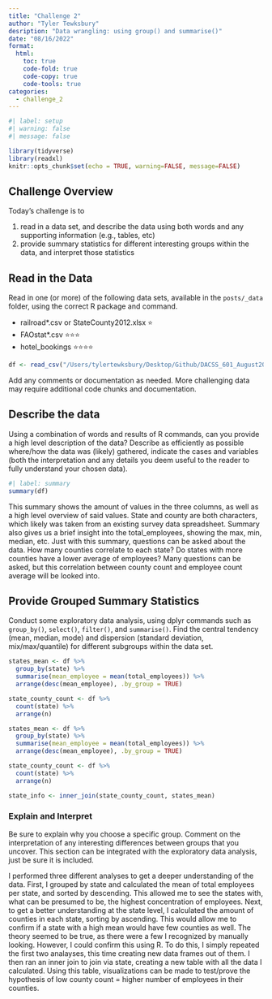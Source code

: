 ```yaml
---
title: "Challenge 2"
author: "Tyler Tewksbury"
desription: "Data wrangling: using group() and summarise()"
date: "08/16/2022"
format:
  html:
    toc: true
    code-fold: true
    code-copy: true
    code-tools: true
categories:
  - challenge_2
---
```


```r
#| label: setup
#| warning: false
#| message: false

library(tidyverse)
library(readxl)
knitr::opts_chunk$set(echo = TRUE, warning=FALSE, message=FALSE)
```

## Challenge Overview

Today's challenge is to

1)  read in a data set, and describe the data using both words and any supporting information (e.g., tables, etc)
2)  provide summary statistics for different interesting groups within the data, and interpret those statistics

## Read in the Data

Read in one (or more) of the following data sets, available in the `posts/_data` folder, using the correct R package and command.

-   railroad\*.csv or StateCounty2012.xlsx ⭐
-   FAOstat\*.csv ⭐⭐⭐
-   hotel_bookings ⭐⭐⭐⭐

```r
df <- read_csv("/Users/tylertewksbury/Desktop/Github/DACSS_601_August2022_v2/posts/_data/railroad_2012_clean_county.csv")
```

Add any comments or documentation as needed. More challenging data may require additional code chunks and documentation.

## Describe the data

Using a combination of words and results of R commands, can you provide a high level description of the data? Describe as efficiently as possible where/how the data was (likely) gathered, indicate the cases and variables (both the interpretation and any details you deem useful to the reader to fully understand your chosen data).

```r
#| label: summary
summary(df)
```

This summary shows the amount of values in the three columns, as well as a high level overview of said values. State and county are both characters, which likely was taken from an existing survey data spreadsheet. Summary also gives us a brief insight into the total_employees, showing the max, min, median, etc. Just with this summary, questions can be asked about the data. How many counties correlate to each state? Do states with more counties have a lower average of employees? Many questions can be asked, but this correlation between county count and employee count average will be looked into. 

## Provide Grouped Summary Statistics

Conduct some exploratory data analysis, using dplyr commands such as `group_by()`, `select()`, `filter()`, and `summarise()`. Find the central tendency (mean, median, mode) and dispersion (standard deviation, mix/max/quantile) for different subgroups within the data set.

```r

states_mean <- df %>%
  group_by(state) %>%
  summarise(mean_employee = mean(total_employees)) %>%
  arrange(desc(mean_employee), .by_group = TRUE)

state_county_count <- df %>%
  count(state) %>%
  arrange(n)

states_mean <- df %>%
  group_by(state) %>%
  summarise(mean_employee = mean(total_employees)) %>%
  arrange(desc(mean_employee), .by_group = TRUE)

state_county_count <- df %>%
  count(state) %>%
  arrange(n)

state_info <- inner_join(state_county_count, states_mean)

```

### Explain and Interpret

Be sure to explain why you choose a specific group. Comment on the interpretation of any interesting differences between groups that you uncover. This section can be integrated with the exploratory data analysis, just be sure it is included.

I performed three different analyses to get a deeper understanding of the data. First, I grouped by state and calculated the mean of total employees per state, and sorted by descending. This allowed me to see the states with, what can be presumed to be, the highest concentration of employees. Next, to get a better understanding at the state level, I calculated the amount of counties in each state, sorting by ascending. This would allow me to confirm if a state with a high mean would have few counties as well. The theory seemed to be true, as there were a few I recognized by manually looking. However, I could confirm this using R. To do this, I simply repeated the first two analayses, this time creating new data frames out of them. I then ran an inner join to join via state, creating a new table with all the data I calculated. Using this table, visualizations can be made to test/prove the hypothesis of low county count = higher number of employees in their counties.